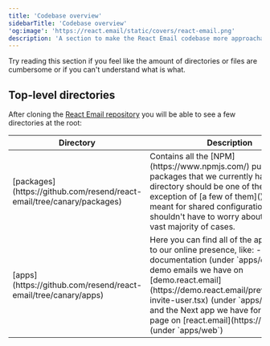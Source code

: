 ```yaml
---
title: 'Codebase overview'
sidebarTitle: 'Codebase overview'
'og:image': 'https://react.email/static/covers/react-email.png'
description: 'A section to make the React Email codebase more approachable'
---
```


Try reading this section if you feel like the amount of directories or files are cumbersome
or if you can't understand what is what.

## Top-level directories

After cloning the [React Email repository](https://github.com/resend/react-email) you will
be able to see a few directories at the root:

<table>
  <thead>
    <tr>
      <th>Directory</th>
      <th>Description</th>
    </tr>
  </thead>
  <tbody>
    <tr>
      <td>
        [packages](https://github.com/resend/react-email/tree/canary/packages)
      </td>
      <td>
        Contains all the [NPM](https://www.npmjs.com/) published packages that we currently have, 
        each directory should be one of these, with exception of [a few of them]() 
        that are meant for shared configuration but you shouldn't have to worry about them in
        the vast majority of cases.
      </td>
    </tr>
    <tr>
      <td>
        [apps](https://github.com/resend/react-email/tree/canary/apps)
      </td>
      <td>
        Here you can find all of the apps related to our online presence, like: 
        - this documentation (under `apps/docs`), 
        - the demo emails we have on [demo.react.email](https://demo.react.email/preview/vercel-invite-user.tsx) (under `apps/demo`) 
        - and the Next app we have for our landing page on [react.email](https://react.email) (under `apps/web`)
      </td>
    </tr>
  </tbody>
</table>
